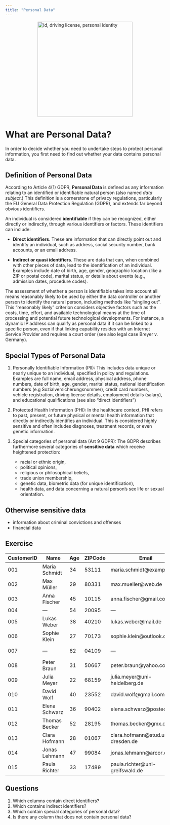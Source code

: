 ```yaml
---
title: "Personal Data"
---
```


<img src="https://c.pxhere.com/images/50/bb/b66ced3b0f6c8130875ec570a3c4-1588499.jpg!d" srcset="https://c.pxhere.com/images/50/bb/b66ced3b0f6c8130875ec570a3c4-1588499.jpg!d" 
    alt="id, driving license, personal identity"
    style="display:block; margin:auto; width:300px;">

# What are  Personal Data?

In order to decide whether you need to undertake steps to protect personal information, you first need to find out whether your data contains personal data.

## Definition of Personal Data

According to Article 4(1) GDPR, **Personal Data** is  defined as any information relating to an identified or identifiable natural person (also named *data subject*.)
This definition is a cornerstone of privacy regulations, particularly the EU General Data Protection Regulation (GDPR), and extends far beyond obvious identifiers.

An individual is considered **identifiable** if they can be recognized, either directly or indirectly, through various identifiers or factors. These identifiers can include:

- **Direct identifiers**. These are information that can directly point out and identify an individual, such as address, social security number, bank accounts, or an email address.

- **Indirect or quasi identifiers**. These are data that can, when combined with other pieces of data, lead to the identification of an individual. Examples include date of birth, age, gender, geographic location (like a ZIP or postal code), marital status, or details about events (e.g., admission dates, procedure codes).


The assessment of whether a person is identifiable takes into account all means reasonably likely to be used by either the data controller or another person to identify the natural person, 
including methods like "singling out". This "reasonably likely" criterion considers objective factors such as the costs, time, effort, and available technological means at the time of processing and potential 
future technological developments. For instance, a dynamic IP address can qualify as personal data if it can be linked to a specific person, even if that linking capability resides with an Internet Service Provider  and requires a court order (see also legal case Breyer v. Germany).

## Special Types of Personal Data

1. Personally Identifiable Information (PII): This includes data unique or nearly unique to an individual, specified in policy and regulations. 
Examples are full name, email address, physical address, phone numbers, date of birth, age, gender, marital status, national identification numbers (e.g Sozialversicherungsnummer), 
credit card numbers, vehicle registration, driving license details, employment details (salary), and educational qualifications (see also "direct identifiers")

2. Protected Health Information (PHI): In the healthcare context, PHI refers to past, present, or future physical or mental health information that directly or indirectly identifies an individual. 
This is considered highly sensitive and often includes diagnoses, treatment records, or even genetic information.

3. Special categories of personal data (Art 9 GDPR): The GDPR describes furthermore several categories of **sensitive data** which receive heightened protection:
    - racial or ethnic origin, 
    - political opinions, 
    - religious or philosophical beliefs, 
    - trade union membership, 
    - genetic data, biometric data (for unique identification), 
    - health data, and data concerning a natural person's sex life or sexual orientation. 



## Otherwise sensitive data


 - information about criminal convictions and offenses
 - financial data
 


## Exercise

::: {.callout-caution collapse="true"}
| CustomerID | Name            | Age | ZIPCode | Email                         | Diagnosis       | PoliticalOpinion        | PurchaseAmount |
|------------|-----------------|-----|---------|-------------------------------|-----------------|-------------------------|----------------|
| 001        | Maria Schmidt   | 34  | 53111   | maria.schmidt@example.com     | Migraine        | None                    | 120.50         |
| 002        | Max Müller      | 29  | 80331   | max.mueller@web.de            | None            | Green Party supporter   | 75.00          |
| 003        | Anna Fischer    | 45  | 10115   | anna.fischer@gmail.com        | Diabetes        | None                    | 220.00         |
| 004        | —               | 54  | 20095   | —                             | None            | None                    | 15.00          |
| 005        | Lukas Weber     | 38  | 40210   | lukas.weber@mail.de           | Hypertension    | None                    | 330.00         |
| 006        | Sophie Klein    | 27  | 70173   | sophie.klein@outlook.com      | None            | Conservative voter      | 60.00          |
| 007        | —               | 62  | 04109   | —                             | Heart disease   | None                    | 500.00         |
| 008        | Peter Braun     | 31  | 50667   | peter.braun@yahoo.com         | None            | None                    | 42.00          |
| 009        | Julia Meyer     | 22  | 68159   | julia.meyer@uni-heidelberg.de | Depression      | None                    | 250.00         |
| 010        | David Wolf      | 40  | 23552   | david.wolf@gmail.com          | None            | Social Democrat         | 99.90          |
| 011        | Elena Schwarz   | 36  | 90402   | elena.schwarz@posteo.de       | Asthma          | None                    | 185.00         |
| 012        | Thomas Becker   | 52  | 28195   | thomas.becker@gmx.de          | None            | None                    | 305.00         |
| 013        | Clara Hofmann   | 28  | 01067   | clara.hofmann@stud.uni-dresden.de | None        | Liberal voter           | 75.00          |
| 014        | Jonas Lehmann   | 47  | 99084   | jonas.lehmann@arcor.de        | Cancer          | None                    | 800.00         |
| 015        | Paula Richter   | 33  | 17489   | paula.richter@uni-greifswald.de | Anxiety       | None                    | 220.00         |

:::

## Questions

1. Which columns contain direct identifiers?
2. Which contains indirect identifiers?
3. Which contain special categories of personal data?
4. Is there any column that does not contain personal data?
